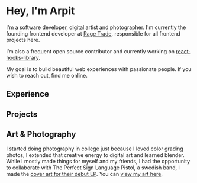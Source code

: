 <h1 class="text-3xl">Hey, I'm Arpit</h1>

I'm a software developer, digital artist and photographer. I'm currently the founding frontend developer at [Rage Trade](https://www.rage.trade/), responsible for all frontend projects here.

I’m also a frequent open source contributor and currently working on [react-hooks-library](https://github.com/heyitsarpit/react-hooks-library/).

My goal is to build beautiful web experiences with passionate people.
If you wish to reach out, find me online.

<Contacts />

<Spacer />

## Experience

<Experience />

<Spacer />

## Projects

<Projects />

<Spacer />

## Art & Photography

I started doing photography in college just because I loved color grading photos,
I extended that creative energy to digital art and learned blender.
While I mostly made things for myself and my friends, I had the opportunity
to collaborate with The Perfect Sign Language Pistol, a swedish band, I made the [cover art for their debut EP](https://open.spotify.com/album/2ijOSpTEni8IxbZgWJIt5K).
You can [view my art here](/art).
